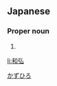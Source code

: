 ==Japanese==
{{ja-kanjitab|和|弘}}

===Proper noun===
{{ja-pos|proper|かずひろ}}

# {{given name|male|lang=ja}}

[[Category:Japanese male given names|かずひろ]]

[[li:和弘]]